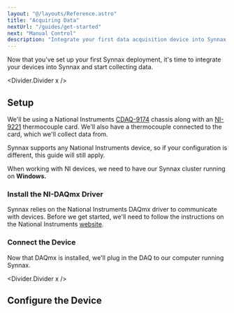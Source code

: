 ```yaml
---
layout: "@/layouts/Reference.astro"
title: "Acquiring Data"
nextUrl: "/guides/get-started"
next: "Manual Control"
description: "Integrate your first data acquisition device into Synnax."
---
```



Now that you've set up your first Synnax deployment, it's time to integrate your devices
into Synnax and start collecting data.

<Divider.Divider x />

## <StepText level="h2" step={1}>Setup</StepText>

We'll be using a National Instruments
[CDAQ-9174](https://www.ni.com/en-us/support/model.cdaq-9174.html) chassis along with an
[NI-9221](https://www.ni.com/en-us/support/model.ni-9221.html) thermocouple card. We'll
also have a thermocouple connected to the card, which we'll collect data from.

Synnax supports any National Instruments device, so if your configuration is different,
this guide will still apply.

When working with NI devices, we need to have our Synnax cluster running on **Windows.**

### <StepText level="h3" step="1.1">Install the NI-DAQmx Driver</StepText>

Synnax relies on the National Instruments DAQmx driver to communicate with devices.
Before we get started, we'll need to follow the instructions on the National Instruments
[website](https://www.ni.com/en/support/downloads/drivers/download.ni-daq-mx.html#532710).

### <StepText level="h3" step="1.2">Connect the Device</StepText>

Now that DAQmx is installed, we'll plug in the DAQ to our computer running Synnax.

<Divider.Divider x />

## <StepText level="h2" step={2}>Configure the Device</StepText>
